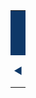 {| border="0" cellspacing="0" cellpadding="0" style="min-width:200px;margin:auto" 
|-
|colspan="5" style="text-align: center;font-size:18px;line-height:19px;padding:8px 0px;background-color: #0e3868; color: white" |<span style="letter-spacing: 10px;padding-left:10px;">'''{{lang|zh-cn|{{{中文道路名称|中文道路名称}}}}}'''</span>
|-
| style="width:14px; text-align: right; font-size:15px; padding-left:5px; padding-right: 5px; color: #0e3868;padding-top: 0; padding-bottom: 0; vertical-align: middle;" |◀|| style="width:11px; font-size:11px;text-align: center; padding-left: 0; padding-right: 0; padding-top: 0; padding-bottom: 0; vertical-align: middle; color: #0e3868"|'''{{#ifeq:{{{道路方向|WE}}}|WE|西|北}}''' || style="text-align: center; font-size:11px;padding-left:10px; padding-top: 0; padding-bottom: 0; padding-right: 10px; vertical-align: middle;"| <span style="letter-spacing: 0px; color:#0e3868;">{{lang|en|{{{道路名称拼音|ROAD NAME IN PINYIN}}}}}</span>|| style="width:11px; font-size:11px;text-align: center; padding-left: 0; padding-right: 0; padding-top: 4px; padding-bottom: 4px; vertical-align: center;color: #0e3868;"|'''{{#ifeq:{{{道路方向|WE}}}|WE|-{东}-|南}}'''|| style="width:14px; text-align: left; font-size:15px; padding-left:5px; padding-right: 5px; padding-top: 0; padding-bottom: 0;color:#0e3868; vertical-align: middle;"  |▶
|-
|colspan="5" style="background-color:#EEEEEE;padding:1px 0px;"|
|}